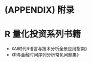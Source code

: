 \cleardoublepage 

# (APPENDIX) 附录 {-}

# R 量化投资系列书籍 {#quantbooks}

* 《AI时代R语言与技术分析全景应用指南》
* 《R与金融时间序列分析常见问题集》
